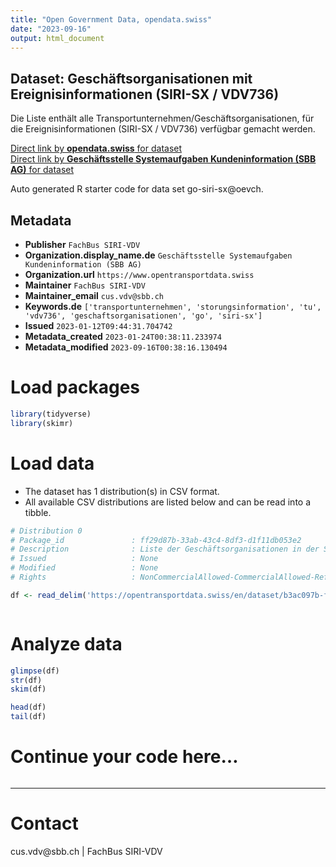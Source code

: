 ```yaml
---
title: "Open Government Data, opendata.swiss"
date: "2023-09-16"
output: html_document
---
```


## Dataset: Geschäftsorganisationen mit Ereignisinformationen (SIRI-SX / VDV736)

Die Liste enthält alle Transportunternehmen/Geschäftsorganisationen, für die Ereignisinformationen (SIRI-SX / VDV736) verfügbar gemacht werden. 

[Direct link by **opendata.swiss** for dataset](https://opendata.swiss/de/dataset/geschaftsorganisationen-mit-ereignisinformationen-siri-sx-vdv736)<br>
[Direct link by **Geschäftsstelle Systemaufgaben Kundeninformation (SBB AG)** for dataset](https://opentransportdata.swiss/dataset/go-siri-sx)

Auto generated R starter code for data set go-siri-sx@oevch.

## Metadata

- **Publisher** `FachBus SIRI-VDV`
- **Organization.display_name.de** `Geschäftsstelle Systemaufgaben Kundeninformation (SBB AG)`
- **Organization.url** `https://www.opentransportdata.swiss`
- **Maintainer** `FachBus SIRI-VDV`
- **Maintainer_email** `cus.vdv@sbb.ch`
- **Keywords.de** `['transportunternehmen', 'storungsinformation', 'tu', 'vdv736', 'geschaftsorganisationen', 'go', 'siri-sx']`
- **Issued** `2023-01-12T09:44:31.704742`
- **Metadata_created** `2023-01-24T00:38:11.233974`
- **Metadata_modified** `2023-09-16T00:38:16.130494`


# Load packages

```r

library(tidyverse)
library(skimr)

```

# Load data

-   The dataset has 1 distribution(s) in CSV format.
-   All available CSV distributions are listed below and can be read into a tibble.

```r

# Distribution 0
# Package_id               : ff29d87b-33ab-43c4-8df3-d1f11db053e2
# Description              : Liste der Geschäftsorganisationen in der Schweiz mit verfügbaren SIRI-SX / VDV736 Ereignisdaten Letztes Update: 28.08.2023
# Issued                   : None
# Modified                 : None
# Rights                   : NonCommercialAllowed-CommercialAllowed-ReferenceRequired

df <- read_delim('https://opentransportdata.swiss/en/dataset/b3ac097b-ff72-4a1f-9d69-76e72962d769/resource/26343d5f-2d09-4b96-84ba-0c617de9c4b0/download/geschaeftsorganisationen_siri-sx_20230829.csv')



```

# Analyze data

```r

glimpse(df)
str(df)
skim(df)

head(df)
tail(df)

```

# Continue your code here...

```r

```

------------------------------------------------------------------------

# Contact

cus.vdv@sbb.ch | FachBus SIRI-VDV
